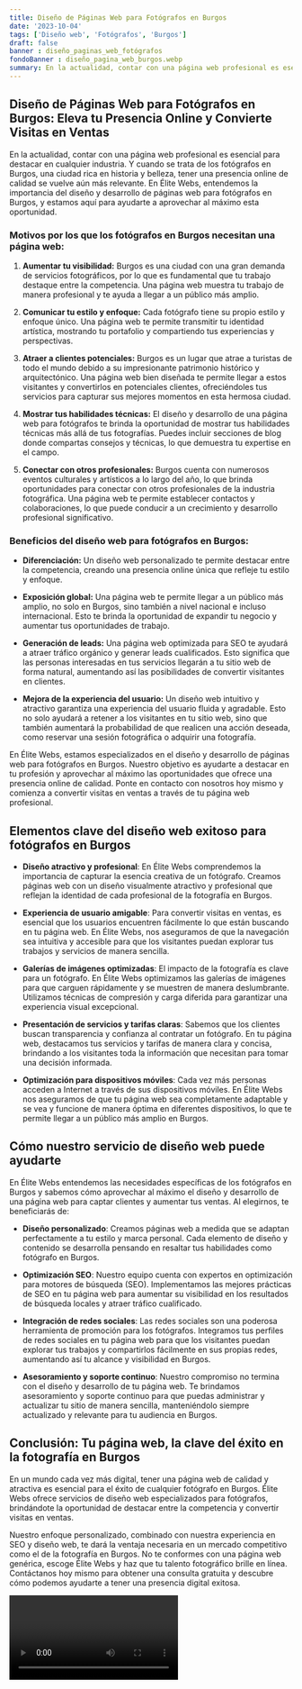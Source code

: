 ```yaml
---
title: Diseño de Páginas Web para Fotógrafos en Burgos
date: '2023-10-04'
tags: ['Diseño web', 'Fotógrafos', 'Burgos']
draft: false
banner : diseño_paginas_web_fotógrafos
fondoBanner : diseño_pagina_web_burgos.webp
summary: En la actualidad, contar con una página web profesional es esencial para destacar en cualquier industria. Y cuando se trata de los fotógrafos en Burgos, una ciudad rica en historia y belleza, tener una presencia online de calidad se vuelve aún más relevante. En Élite Webs, entendemos la importancia del diseño y desarrollo de páginas web para fotógrafos en Burgos, y estamos aquí para ayudarte a aprovechar al máximo esta oportunidad.
---
```


## Diseño de Páginas Web para Fotógrafos en Burgos: Eleva tu Presencia Online y Convierte Visitas en Ventas

En la actualidad, contar con una página web profesional es esencial para destacar en cualquier industria. Y cuando se trata de los fotógrafos en Burgos, una ciudad rica en historia y belleza, tener una presencia online de calidad se vuelve aún más relevante. En Élite Webs, entendemos la importancia del diseño y desarrollo de páginas web para fotógrafos en Burgos, y estamos aquí para ayudarte a aprovechar al máximo esta oportunidad.

### Motivos por los que los fotógrafos en Burgos necesitan una página web:

1. **Aumentar tu visibilidad:** Burgos es una ciudad con una gran demanda de servicios fotográficos, por lo que es fundamental que tu trabajo destaque entre la competencia. Una página web muestra tu trabajo de manera profesional y te ayuda a llegar a un público más amplio.

2. **Comunicar tu estilo y enfoque:** Cada fotógrafo tiene su propio estilo y enfoque único. Una página web te permite transmitir tu identidad artística, mostrando tu portafolio y compartiendo tus experiencias y perspectivas.

3. **Atraer a clientes potenciales:** Burgos es un lugar que atrae a turistas de todo el mundo debido a su impresionante patrimonio histórico y arquitectónico. Una página web bien diseñada te permite llegar a estos visitantes y convertirlos en potenciales clientes, ofreciéndoles tus servicios para capturar sus mejores momentos en esta hermosa ciudad.

4. **Mostrar tus habilidades técnicas:** El diseño y desarrollo de una página web para fotógrafos te brinda la oportunidad de mostrar tus habilidades técnicas más allá de tus fotografías. Puedes incluir secciones de blog donde compartas consejos y técnicas, lo que demuestra tu expertise en el campo.

5. **Conectar con otros profesionales:** Burgos cuenta con numerosos eventos culturales y artísticos a lo largo del año, lo que brinda oportunidades para conectar con otros profesionales de la industria fotográfica. Una página web te permite establecer contactos y colaboraciones, lo que puede conducir a un crecimiento y desarrollo profesional significativo.

### Beneficios del diseño web para fotógrafos en Burgos:

- **Diferenciación:** Un diseño web personalizado te permite destacar entre la competencia, creando una presencia online única que refleje tu estilo y enfoque.

- **Exposición global:** Una página web te permite llegar a un público más amplio, no solo en Burgos, sino también a nivel nacional e incluso internacional. Esto te brinda la oportunidad de expandir tu negocio y aumentar tus oportunidades de trabajo.

- **Generación de leads:** Una página web optimizada para SEO te ayudará a atraer tráfico orgánico y generar leads cualificados. Esto significa que las personas interesadas en tus servicios llegarán a tu sitio web de forma natural, aumentando así las posibilidades de convertir visitantes en clientes.

- **Mejora de la experiencia del usuario:** Un diseño web intuitivo y atractivo garantiza una experiencia del usuario fluida y agradable. Esto no solo ayudará a retener a los visitantes en tu sitio web, sino que también aumentará la probabilidad de que realicen una acción deseada, como reservar una sesión fotográfica o adquirir una fotografía.

En Élite Webs, estamos especializados en el diseño y desarrollo de páginas web para fotógrafos en Burgos. Nuestro objetivo es ayudarte a destacar en tu profesión y aprovechar al máximo las oportunidades que ofrece una presencia online de calidad. Ponte en contacto con nosotros hoy mismo y comienza a convertir visitas en ventas a través de tu página web profesional.

<GifSeo />

<Cta />

## Elementos clave del diseño web exitoso para fotógrafos en Burgos

- **Diseño atractivo y profesional**: En Élite Webs comprendemos la importancia de capturar la esencia creativa de un fotógrafo. Creamos páginas web con un diseño visualmente atractivo y profesional que reflejan la identidad de cada profesional de la fotografía en Burgos.

- **Experiencia de usuario amigable**: Para convertir visitas en ventas, es esencial que los usuarios encuentren fácilmente lo que están buscando en tu página web. En Élite Webs, nos aseguramos de que la navegación sea intuitiva y accesible para que los visitantes puedan explorar tus trabajos y servicios de manera sencilla.

- **Galerías de imágenes optimizadas**: El impacto de la fotografía es clave para un fotógrafo. En Élite Webs optimizamos las galerías de imágenes para que carguen rápidamente y se muestren de manera deslumbrante. Utilizamos técnicas de compresión y carga diferida para garantizar una experiencia visual excepcional.

- **Presentación de servicios y tarifas claras**: Sabemos que los clientes buscan transparencia y confianza al contratar un fotógrafo. En tu página web, destacamos tus servicios y tarifas de manera clara y concisa, brindando a los visitantes toda la información que necesitan para tomar una decisión informada.

- **Optimización para dispositivos móviles**: Cada vez más personas acceden a Internet a través de sus dispositivos móviles. En Élite Webs nos aseguramos de que tu página web sea completamente adaptable y se vea y funcione de manera óptima en diferentes dispositivos, lo que te permite llegar a un público más amplio en Burgos.

## Cómo nuestro servicio de diseño web puede ayudarte

En Élite Webs entendemos las necesidades específicas de los fotógrafos en Burgos y sabemos cómo aprovechar al máximo el diseño y desarrollo de una página web para captar clientes y aumentar tus ventas. Al elegirnos, te beneficiarás de:

- **Diseño personalizado**: Creamos páginas web a medida que se adaptan perfectamente a tu estilo y marca personal. Cada elemento de diseño y contenido se desarrolla pensando en resaltar tus habilidades como fotógrafo en Burgos.

- **Optimización SEO**: Nuestro equipo cuenta con expertos en optimización para motores de búsqueda (SEO). Implementamos las mejores prácticas de SEO en tu página web para aumentar su visibilidad en los resultados de búsqueda locales y atraer tráfico cualificado.

- **Integración de redes sociales**: Las redes sociales son una poderosa herramienta de promoción para los fotógrafos. Integramos tus perfiles de redes sociales en tu página web para que los visitantes puedan explorar tus trabajos y compartirlos fácilmente en sus propias redes, aumentando así tu alcance y visibilidad en Burgos.

- **Asesoramiento y soporte continuo**: Nuestro compromiso no termina con el diseño y desarrollo de tu página web. Te brindamos asesoramiento y soporte continuo para que puedas administrar y actualizar tu sitio de manera sencilla, manteniéndolo siempre actualizado y relevante para tu audiencia en Burgos.

## Conclusión: Tu página web, la clave del éxito en la fotografía en Burgos

En un mundo cada vez más digital, tener una página web de calidad y atractiva es esencial para el éxito de cualquier fotógrafo en Burgos. Élite Webs ofrece servicios de diseño web especializados para fotógrafos, brindándote la oportunidad de destacar entre la competencia y convertir visitas en ventas.

Nuestro enfoque personalizado, combinado con nuestra experiencia en SEO y diseño web, te dará la ventaja necesaria en un mercado competitivo como el de la fotografía en Burgos. No te conformes con una página web genérica, escoge Élite Webs y haz que tu talento fotográfico brille en línea. Contáctanos hoy mismo para obtener una consulta gratuita y descubre cómo podemos ayudarte a tener una presencia digital exitosa.

<Video />

<CtaBot job='Fotógrafos' city='Burgos'/>

<Gmaps query='Burgos+españa+maps' />